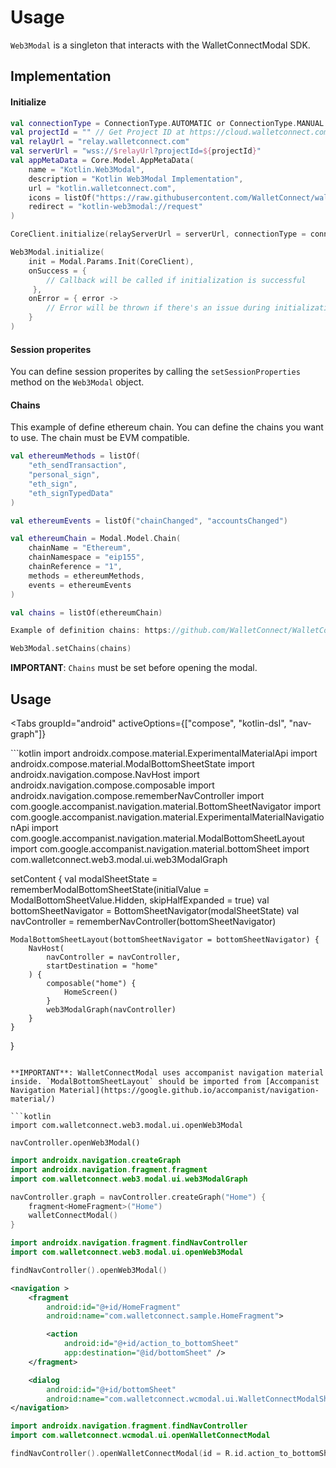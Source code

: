 
# Usage

`Web3Modal` is a singleton that interacts with the WalletConnectModal SDK.

## Implementation

#### Initialize

```kotlin
val connectionType = ConnectionType.AUTOMATIC or ConnectionType.MANUAL
val projectId = "" // Get Project ID at https://cloud.walletconnect.com/
val relayUrl = "relay.walletconnect.com"
val serverUrl = "wss://$relayUrl?projectId=${projectId}"
val appMetaData = Core.Model.AppMetaData(
    name = "Kotlin.Web3Modal",
    description = "Kotlin Web3Modal Implementation",
    url = "kotlin.walletconnect.com",
    icons = listOf("https://raw.githubusercontent.com/WalletConnect/walletconnect-assets/master/Icon/Gradient/Icon.png"),
    redirect = "kotlin-web3modal://request"
)

CoreClient.initialize(relayServerUrl = serverUrl, connectionType = connectionType, application = this, metaData = appMetaData)

Web3Modal.initialize(
    init = Modal.Params.Init(CoreClient),
    onSuccess = {
        // Callback will be called if initialization is successful
     },
    onError = { error ->
        // Error will be thrown if there's an issue during initialization
    }
)
```

#### Session properites

You can define session properites by calling the `setSessionProperties` method on the `Web3Modal` object.

#### Chains

This example of define ethereum chain. You can define the chains you want to use. The chain must be EVM compatible.

```kotlin
val ethereumMethods = listOf(
    "eth_sendTransaction",
    "personal_sign",
    "eth_sign",
    "eth_signTypedData"
)

val ethereumEvents = listOf("chainChanged", "accountsChanged")

val ethereumChain = Modal.Model.Chain(
    chainName = "Ethereum",
    chainNamespace = "eip155",
    chainReference = "1",
    methods = ethereumMethods,
    events = ethereumEvents
)

val chains = listOf(ethereumChain)

Example of definition chains: https://github.com/WalletConnect/WalletConnectKotlinV2/blob/develop/sample/modal/src/main/kotlin/com/walletconnect/sample/modal/Chains.kt

Web3Modal.setChains(chains)
```

**IMPORTANT**: `Chains` must be set before opening the modal.

## Usage

<Tabs
    groupId="android"
    activeOptions={["compose", "kotlin-dsl", "nav-graph"]}
>
<TabItem value="compose" label="Compose">
```kotlin
import androidx.compose.material.ExperimentalMaterialApi
import androidx.compose.material.ModalBottomSheetState
import androidx.navigation.compose.NavHost
import androidx.navigation.compose.composable
import androidx.navigation.compose.rememberNavController
import com.google.accompanist.navigation.material.BottomSheetNavigator
import com.google.accompanist.navigation.material.ExperimentalMaterialNavigationApi
import com.google.accompanist.navigation.material.ModalBottomSheetLayout
import com.google.accompanist.navigation.material.bottomSheet
import com.walletconnect.web3.modal.ui.web3ModalGraph

setContent {
    val modalSheetState = rememberModalBottomSheetState(initialValue = ModalBottomSheetValue.Hidden, skipHalfExpanded = true)
    val bottomSheetNavigator = BottomSheetNavigator(modalSheetState)
    val navController = rememberNavController(bottomSheetNavigator)

    ModalBottomSheetLayout(bottomSheetNavigator = bottomSheetNavigator) {
        NavHost(
            navController = navController,
            startDestination = "home"
        ) {
            composable("home") {
                HomeScreen()
            }
            web3ModalGraph(navController)
        }
    }
}
```

**IMPORTANT**: WalletConnectModal uses accompanist navigation material inside. `ModalBottomSheetLayout` should be imported from [Accompanist Navigation Material](https://google.github.io/accompanist/navigation-material/)

```kotlin
import com.walletconnect.web3.modal.ui.openWeb3Modal

navController.openWeb3Modal()
```

</TabItem>

<TabItem value="kotlin-dsl" label="Kotlin DSL">

```kotlin
import androidx.navigation.createGraph
import androidx.navigation.fragment.fragment
import com.walletconnect.web3.modal.ui.web3ModalGraph

navController.graph = navController.createGraph("Home") {
    fragment<HomeFragment>("Home")
    walletConnectModal()
}
```

```kotlin
import androidx.navigation.fragment.findNavController
import com.walletconnect.web3.modal.ui.openWeb3Modal

findNavController().openWeb3Modal()
```
</TabItem>
<TabItem value="nav-graph" label="Nav graph">

```xml
<navigation >
    <fragment
        android:id="@+id/HomeFragment"
        android:name="com.walletconnect.sample.HomeFragment">

        <action
            android:id="@+id/action_to_bottomSheet"
            app:destination="@id/bottomSheet" />
    </fragment>

    <dialog
        android:id="@+id/bottomSheet"
        android:name="com.walletconnect.wcmodal.ui.WalletConnectModalSheet" />
</navigation>
```

```kotlin
import androidx.navigation.fragment.findNavController
import com.walletconnect.wcmodal.ui.openWalletConnectModal

findNavController().openWalletConnectModal(id = R.id.action_to_bottomSheet)
```
</TabItem>
</Tabs>
